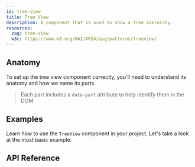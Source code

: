 ```yaml
---
id: tree-view
title: Tree View
description: A component that is used to show a tree hierarchy.
resources:
  zag: tree-view
  w3c: https://www.w3.org/WAI/ARIA/apg/patterns/treeview/
---
```


<ComponentPreview />

## Anatomy

To set up the tree view component correctly, you'll need to understand its
anatomy and how we name its parts.

> Each part includes a `data-part` attribute to help identify them in the DOM.

<Anatomy id="tree-view" />

## Examples

Learn how to use the `TreeView` component in your project. Let's take a look at
the most basic example:

<Example id="basic" />

## API Reference

<ComponentTypes id="tree-view" />
